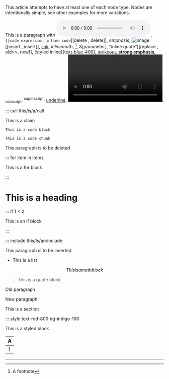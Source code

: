 This article attempts to have at least one of each node type. Nodes are intentionally simple, see other examples for more variations.

This is a paragraph with ![audio](https://example.org/cat.mp3), `{}code expression`, `inline code`[[delete , delete]], _emphasis_, ![image](https://example.org/cat.jpg)[[insert , insert]], [link](https://example.org), $inline math$, [^1], &[parameter], <q>inline quote</q>[[replace , old>>, new]], [styled inline]{text-blue-400}, ~~strikeout~~, **strong emphasis**, ~subscript~, ^superscript^, <u>underline</u>, ![video](https://example.org/cat.mp4).

::: call this/is/a/call

::: statement

This is a claim

:::

```
This is a code block
```

```{}
This is a code chunk
```


::: delete

This paragraph is to be deleted

:::

::: for item in items

This is a for block

:::

# This is a heading

::: if 1 < 2

This is an if block

:::

::: include this/is/an/include

::: insert

This paragraph is to be inserted

:::

- This is a list

$$
This is a math block
$$

> This is a quote block

::: replace

Old paragraph

::: with

New paragraph

:::

::: section

This is a section

:::

::: style text-red-800 bg-indigo-100

This is a styled block

:::

| A   |
| --- |
| 1   |

***

[^1]: A footnote
